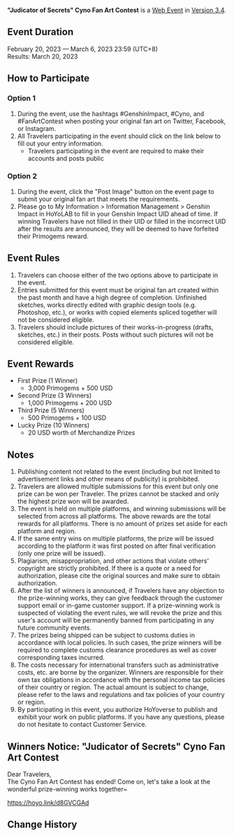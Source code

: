 {{Event
|name              = "Judicator of Secrets" Cyno Fan Art Contest 2023-02-20
|image             = Judicator of Secrets Cyno Fan Art Contest 2023-02-20.png
|type              = Web
|group             = Submission
|group2            = Fanart
|time_known        = yes
|time_start        = 2023-02-20 12:00:00
|time_start_offset = UTC+8
|time_end          = 2023-03-06 23:59:59
|time_end_offset   = UTC+8
|link              = https://www.hoyolab.com/contribution/230
}}
{{Description|Dear Travelers,<br>Cyno's Fan Art Contest has begun!}}
'''"Judicator of Secrets" Cyno Fan Art Contest''' is a [[Web Event]] in [[Version 3.4]].

==Event Duration==
February 20, 2023 &mdash; March 6, 2023 23:59 (UTC+8)<br>
Results: March 20, 2023

==How to Participate==
===Option 1===
# During the event, use the hashtags #GenshinImpact, #Cyno, and #FanArtContest when posting your original fan art on Twitter, Facebook, or Instagram.
# All Travelers participating in the event should click on the link below to fill out your entry information.
#*Travelers participating in the event are required to make their accounts and posts public

===Option 2===
# During the event, click the "Post Image" button on the event page to submit your original fan art that meets the requirements.
# Please go to My Information > Information Management > Genshin Impact in HoYoLAB to fill in your Genshin Impact UID ahead of time. If winning Travelers have not filled in their UID or filled in the incorrect UID after the results are announced, they will be deemed to have forfeited their Primogems reward.

==Event Rules==
# Travelers can choose either of the two options above to participate in the event.
# Entries submitted for this event must be original fan art created within the past month and have a high degree of completion. Unfinished sketches, works directly edited with graphic design tools (e.g. Photoshop, etc.), or works with copied elements spliced together will not be considered eligible.
# Travelers should include pictures of their works-in-progress (drafts, sketches, etc.) in their posts. Posts without such pictures will not be considered eligible.

==Event Rewards==
* First Prize (1 Winner)
** 3,000 Primogems + 500 USD
* Second Prize (3 Winners)
** 1,000 Primogems + 200 USD
* Third Prize (5 Winners)
** 500 Primogems + 100 USD
* Lucky Prize (10 Winners)
** 20 USD worth of Merchandize Prizes

==Notes==
# Publishing content not related to the event (including but not limited to advertisement links and other means of publicity) is prohibited.
# Travelers are allowed multiple submissions for this event but only one prize can be won per Traveler. The prizes cannot be stacked and only the highest prize won will be awarded.
# The event is held on multiple platforms, and winning submissions will be selected from across all platforms. The above rewards are the total rewards for all platforms. There is no amount of prizes set aside for each platform and region.
# If the same entry wins on multiple platforms, the prize will be issued according to the platform it was first posted on after final verification (only one prize will be issued).
# Plagiarism, misappropriation, and other actions that violate others' copyright are strictly prohibited. If there is a quote or a need for authorization, please cite the original sources and make sure to obtain authorization.
# After the list of winners is announced, if Travelers have any objection to the prize-winning works, they can give feedback through the customer support email or in-game customer support. If a prize-winning work is suspected of violating the event rules, we will revoke the prize and this user's account will be permanently banned from participating in any future community events.
# The prizes being shipped can be subject to customs duties in accordance with local policies. In such cases, the prize winners will be required to complete customs clearance procedures as well as cover corresponding taxes incurred.
# The costs necessary for international transfers such as administrative costs, etc. are borne by the organizer. Winners are responsible for their own tax obligations in accordance with the personal income tax policies of their country or region. The actual amount is subject to change, please refer to the laws and regulations and tax policies of your country or region.
# By participating in this event, you authorize HoYoverse to publish and exhibit your work on public platforms. If you have any questions, please do not hesitate to contact Customer Service.

==Winners Notice: "Judicator of Secrets" Cyno Fan Art Contest==
Dear Travelers,<br>The Cyno Fan Art Contest has ended! Come on, let's take a look at the wonderful prize-winning works together~

https://hoyo.link/d8GVCGAd

==Change History==
{{Change History|3.4}}